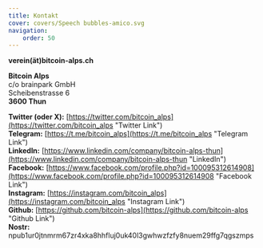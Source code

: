 ```yaml
---
title: Kontakt
cover: covers/Speech bubbles-amico.svg
navigation:
    order: 50
---
```


**verein(ät)bitcoin-alps.ch**

**Bitcoin Alps**\
c/o brainpark GmbH\
Scheibenstrasse 6\
**3600 Thun**

**Twitter (oder X):** [https://twitter.com/bitcoin_alps](https://twitter.com/bitcoin_alps "Twitter Link")\
**Telegram:** [https://t.me/bitcoin_alps](https://t.me/bitcoin_alps "Telegram Link")\
**LinkedIn:** [https://www.linkedin.com/company/bitcoin-alps-thun](https://www.linkedin.com/company/bitcoin-alps-thun "LinkedIn")\
**Facebook:** [https://www.facebook.com/profile.php?id=100095312614908](https://www.facebook.com/profile.php?id=100095312614908 "Facebook Link")\
**Instagram:** [https://instagram.com/bitcoin_alps](https://instagram.com/bitcoin_alps "Instagram Link")\
**Github:** [https://github.com/bitcoin-alps](https://github.com/bitcoin-alps "Github Link")\
**Nostr:** npub1ur0jtnmrm67zr4xka8hhfluj0uk40l3gwhwzfzfy8nuem29ffg7qgszmps
